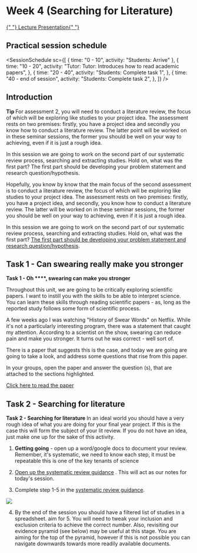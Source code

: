 
# Week 4 (Searching for Literature)

<a href="https://firebasestorage.googleapis.com/v0/b/computing-notes/o/presentations%2Fweek-4.pptx?alt=media&token=baa51931-94c4-4a9d-8417-2d268658a73a">
  {" "}
  Lecture Presentation{" "}
</a>

## Practical session schedule

<SessionSchedule
  sc={[
    { time: "0 - 10", activity: "Students: Arrive" },
    {
      time: "10 - 20",
      activity: "Tutor: Tutor: Introduces how to read academic papers",
    },
    {
      time: "20 - 40",
      activity: "Students: Complete task 1",
    },
    {
      time: "40 - end of session",
      activity: "Students: Complete task 2",
    },
  ]}
/>

## Introduction

<MuiAlert severity="info">
  <AlertTitle>
    <strong> Tip </strong>
  </AlertTitle>
  For assessment 2, you will need to conduct a literature review, the focus of which
  will be exploring like studies to your project idea. The assessment rests on two
  premises: firstly, you have a project idea and secondly you know how to conduct
  a literature review. The latter point will be worked on in these seminar sessions,
  the former you should be well on your way to achieving, even if it is just a rough
  idea.
</MuiAlert>

In this session we are going to work on the second part of our systematic review process, searching and extracting studies. Hold on, what was the first part? The first part should be developing your problem statement and research question/hypothesis.

Hopefully, you know by know that the main focus of the second assessment is to conduct a literature review, the focus of which will be exploring like studies to your project idea. The assessment rests on two premises: firstly, you have a project idea, and secondly, you know how to conduct a literature review. The latter will be worked on in these seminar sessions, the former you should be well on your way to achieving, even if it is just a rough idea.

In this session we are going to work on the second part of our systematic review process, searching and extracting studies. Hold on, what was the first part? [The first part should be developing your problem statement and research question/hypothesis](/week-3).

## Task 1 - Can swearing really make you stronger

<MuiAlert severity="success">
  <AlertTitle>
    <strong> Task 1  - Oh ****, swearing can make you stronger </strong>
  </AlertTitle>
  
  Throughout this unit, we are going to be critically exploring scientific papers.  I want to instill you with the skills to be able to interpret science. You can learn these skills through reading scientific papers - as, long as the reported study follows some form of scientific process.


A few weeks ago I was watching "History of Swear Words" on Netflix. While it's not a particularly interesting program, there was a statement that caught my attention. According to a scientist on the show, swearing can reduce pain and make you stronger. It turns out he was correct - well sort of.

There is a paper that suggests this is the case, and today we are going are going to take a look, and address some questions that rise from this paper.

In your groups, open the paper and answer the question (s), that are attached to the sections highlighted.

   <a href="/readings/effects-swearing-on-strength-and-power-performance">Click here to read the paper</a>
   
</MuiAlert>


## Task 2 - Searching for literature

<MuiAlert severity="success">
  <AlertTitle>
    <strong> Task 2  - Searching for literature </strong>
  </AlertTitle>
  In an ideal world you should have a very rough idea of what you are doing for your final year project. If this is the case this will form the subject of your lit review. If you do not have an idea, just make one up for the sake of this activity.


1. **Getting going** - open up a word/google docs to document your review. Remember, it's systematic, we need to know each step, it must be repeatable this is one of the key tenants of science

2. [Open up the systematic review guidance](/literature-review-protocol#the-review-protocol) . This will act as our notes for today's session.

3. Complete step 1-5 in the [systematic review guidance](/literature-review-protocol#the-review-protocol).

<img src="https://firebasestorage.googleapis.com/v0/b/computing-notes/o/images%2Fcritcal-pyramid.png?alt=media&token=a1390774-fb67-4029-a72a-51e08a098de5" />

4. By the end of the session you should have a filtered list of studies in a spreadsheet. aim for 5. You will need to tweak your inclusion and exclusion criteria to achieve the correct number. Also, revisiting our evidence pyramid (see below) may be useful at this stage. You are aiming for the top of the pyramid, however if this is not possible you can navigate downwards towards more readily available documents.

</MuiAlert>

